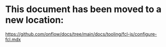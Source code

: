 # This document has been moved to a new location:

https://github.com/onflow/docs/tree/main/docs/tooling/fcl-js/configure-fcl.mdx
